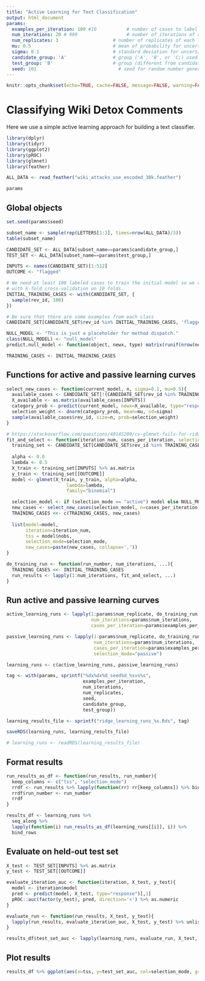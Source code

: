 ```yaml
---
title: "Active Learning for Text Classification"
output: html_document
params:
  examples_per_iteration: 100 #10           # number of cases to label and add to training set per iteration
  num_iterations: 20 # 990                  # number of iterations of active learning
  num_replicates: 3                    # number of replicates of each learning curves
  mu: 0.5                              # mean of probability for uncertainty sampling weighting
  sigma: 0.1                           # standard deviation for uncertainty sampling weighting
  candidate_group: 'A'                 # group ('A', 'B', or 'C;) used for candidate pool
  test_group: 'B'                      # group (different from candidate group) used for test set
  seed: 101                              # seed for random number generator
---
```


```r

knitr::opts_chunk$set(echo=TRUE, cache=FALSE, message=FALSE, warning=FALSE, fig.height=7.5)

```

# Classifying Wiki Detox Comments

Here we use a simple active learning approach for building a text classifier.

```r

library(dplyr)
library(tidyr)
library(ggplot2)
library(pROC)
library(glmnet)
library(feather)

ALL_DATA <- read_feather("wiki_attacks_use_encoded_30k.feather")

```

```r
params
```

## Global objects

```r
set.seed(params$seed)

subset_name <- sample(rep(LETTERS[1:3], times=nrow(ALL_DATA)/3))
table(subset_name)

CANDIDATE_SET <- ALL_DATA[subset_name==params$candidate_group,]
TEST_SET <- ALL_DATA[subset_name==params$test_group,]

INPUTS <- names(CANDIDATE_SET)[1:512]
OUTCOME <- "flagged"

# We need at least 100 labeled cases to train the initial model so we can measure AUC
# with k-fold cross-validation on 10 folds.
INITIAL_TRAINING_CASES <- with(CANDIDATE_SET, {
  sample(rev_id, 100)
})

# Be sure that there are some examples from each class
CANDIDATE_SET[CANDIDATE_SET$rev_id %in% INITIAL_TRAINING_CASES, 'flagged'] %>% table

NULL_MODEL <- "This is just a placeholder for method dispatch."
class(NULL_MODEL) <- "null_model"
predict.null_model <- function(object, newx, type) matrix(runif(nrow(newx)), ncol=1)

TRAINING_CASES <- INITIAL_TRAINING_CASES


```

## Functions for active and passive learning curves
```r
select_new_cases <- function(current_model, n, sigma=0.1, mu=0.5){
  available_cases <- CANDIDATE_SET[!(CANDIDATE_SET$rev_id %in% TRAINING_CASES),]
  X_available <- as.matrix(available_cases[INPUTS])
  category_prob <- predict(current_model, newx=X_available, type="response")[,1]
  selection_weight <- dnorm(category_prob, mean=mu, sd=sigma)
  sample(available_cases$rev_id, size=n, prob=selection_weight)
}

# https://stackoverflow.com/questions/40145209/cv-glmnet-fails-for-ridge-not-lasso-for-simulated-data-with-coder-error
fit_and_select <- function(iteration_num, cases_per_iteration, selection_mode="active"){
  training_set <- CANDIDATE_SET[CANDIDATE_SET$rev_id %in% TRAINING_CASES,]
  
  alpha <- 0.0
  lambda <- 0.5
  X_train <- training_set[INPUTS] %>% as.matrix
  y_train <- training_set[[OUTCOME]]
  model <- glmnet(X_train, y_train, alpha=alpha, 
                      lambda=lambda, 
                      family="binomial")

  selection_model <- if (selection_mode == "active") model else NULL_MODEL
  new_cases <- select_new_cases(selection_model, n=cases_per_iteration)
  TRAINING_CASES <<- c(TRAINING_CASES, new_cases)
  
  list(model=model, 
       iteration=iteration_num, 
       tss = model$nobs,
       selection_mode=selection_mode, 
       new_cases=paste(new_cases, collapse=','))
}

do_training_run <- function(run_number, num_iterations, ...){
  TRAINING_CASES <<- INITIAL_TRAINING_CASES
  run_results <- lapply(1:num_iterations, fit_and_select, ...)
}

```


## Run active and passive learning curves
```r
active_learning_runs <- lapply(1:params$num_replicate, do_training_run, 
                               num_iterations=params$num_iterations, 
                               cases_per_iteration=params$examples_per_iteration)

passive_learning_runs <- lapply(1:params$num_replicate, do_training_run, 
                                num_iterations=params$num_iterations, 
                                cases_per_iteration=params$examples_per_iteration, 
                                selection_mode="passive")
```

```r
learning_runs <- c(active_learning_runs, passive_learning_runs)

tag <- with(params, sprintf("%dx%dx%d_seed%d_%svs%s", 
                            examples_per_iteration, 
                            num_iterations,
                            num_replicates,
                            seed,
                            candidate_group,
                            test_group))

learning_results_file <- sprintf("ridge_learning_runs_%s.Rds", tag)

saveRDS(learning_runs, learning_results_file)

# learning_runs <- readRDS(learning_results_file)

```

## Format results

```r
run_results_as_df <- function(run_results, run_number){
  keep_columns <- c("tss", "selection_mode")
  rrdf <- run_results %>% lapply(function(rr) rr[keep_columns]) %>% bind_rows
  rrdf$run_number <- run_number
  rrdf
}

results_df <- learning_runs %>% 
  seq_along %>% 
  lapply(function(i) run_results_as_df(learning_runs[[i]], i)) %>% 
  bind_rows

```

## Evaluate on held-out test set

```r
X_test <- TEST_SET[INPUTS] %>% as.matrix
y_test <- TEST_SET[[OUTCOME]]

evaluate_iteration_auc <- function(iteration, X_test, y_test){
  model <- iteration$model
  pred <- predict(model, X_test, type="response")[,1]
  pROC::auc(factor(y_test), pred, direction='<') %>% as.numeric
}

evaluate_run <- function(run_results, X_test, y_test){
  lapply(run_results, evaluate_iteration_auc, X_test, y_test) %>% unlist
}

results_df$test_set_auc <- lapply(learning_runs, evaluate_run, X_test, y_test) %>% unlist

```
## Plot results
```r
results_df %>% ggplot(aes(x=tss, y=test_set_auc, col=selection_mode, group=run_number)) + geom_line()
```
